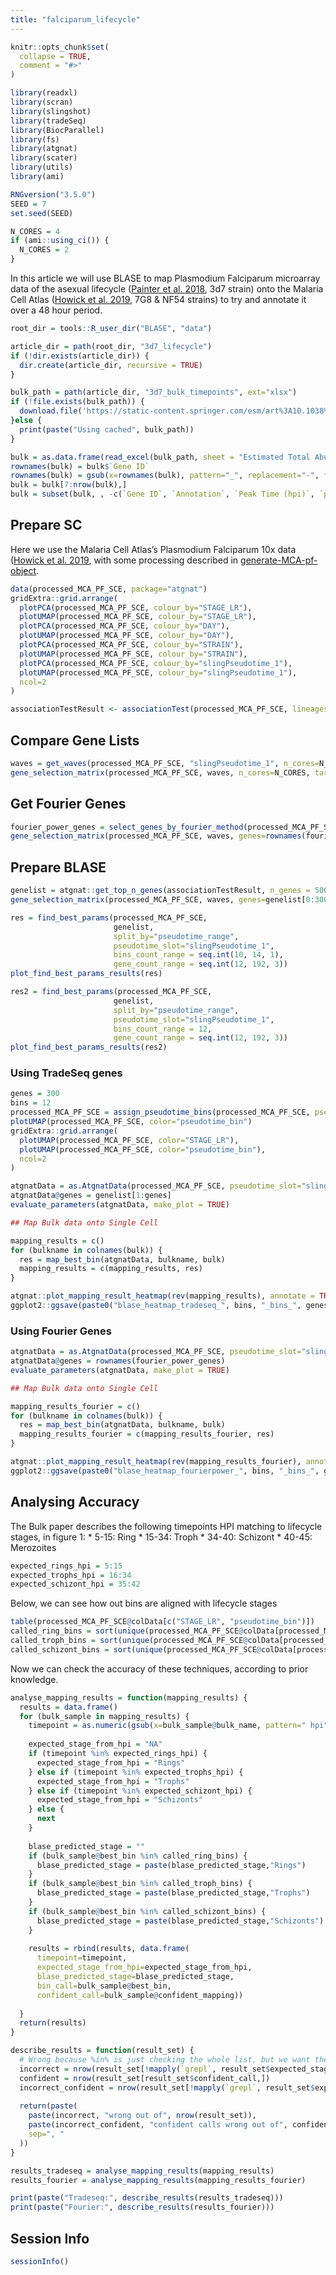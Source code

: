 ```yaml
---
title: "falciparum_lifecycle"
---
```


```r
knitr::opts_chunk$set(
  collapse = TRUE,
  comment = "#>"
)
```

```r
library(readxl)
library(scran)
library(slingshot)
library(tradeSeq)
library(BiocParallel)
library(fs)
library(atgnat)
library(scater)
library(utils)
library(ami)
```

```r
RNGversion("3.5.0")
SEED = 7
set.seed(SEED)
```

```r
N_CORES = 4
if (ami::using_ci()) {
  N_CORES = 2
}
```
In this article we will use BLASE to map Plasmodium Falciparum microarray data of the asexual lifecycle ([Painter et al. 2018](https://doi.org/10.1038/s41467-018-04966-3), 3d7 strain) onto the Malaria Cell Atlas ([Howick et al. 2019](https://doi.org/10.1126/science.aaw2619), 7G8 & NF54 strains)  to try and annotate it over a 48 hour period. 

```r
root_dir = tools::R_user_dir("BLASE", "data")

article_dir = path(root_dir, "3d7_lifecycle")
if (!dir.exists(article_dir)) {
  dir.create(article_dir, recursive = TRUE)
}

bulk_path = path(article_dir, "3d7_bulk_timepoints", ext="xlsx")
if (!file.exists(bulk_path)) {
  download.file('https://static-content.springer.com/esm/art%3A10.1038%2Fs41467-018-04966-3/MediaObjects/41467_2018_4966_MOESM4_ESM.xlsx', bulk_path)
}else {
  print(paste("Using cached", bulk_path))
}

bulk = as.data.frame(read_excel(bulk_path, sheet = "Estimated Total Abundance"))
rownames(bulk) = bulk$`Gene ID`
rownames(bulk) = gsub(x=rownames(bulk), pattern="_", replacement="-", fixed=TRUE)
bulk = bulk[7:nrow(bulk),]
bulk = subset(bulk, , -c(`Gene ID`, `Annotation`, `Peak Time (hpi)`, `p-value`))

```
## Prepare SC
Here we use the Malaria Cell Atlas's Plasmodium Falciparum 10x data ([Howick et al. 2019](https://doi.org/10.1126/science.aaw2619), with some processing described in [generate-MCA-pf-object](generate-MCA-pf-object). 

```r
data(processed_MCA_PF_SCE, package="atgnat")
gridExtra::grid.arrange(
  plotPCA(processed_MCA_PF_SCE, colour_by="STAGE_LR"),
  plotUMAP(processed_MCA_PF_SCE, colour_by="STAGE_LR"),
  plotPCA(processed_MCA_PF_SCE, colour_by="DAY"),
  plotUMAP(processed_MCA_PF_SCE, colour_by="DAY"),
  plotPCA(processed_MCA_PF_SCE, colour_by="STRAIN"),
  plotUMAP(processed_MCA_PF_SCE, colour_by="STRAIN"),
  plotPCA(processed_MCA_PF_SCE, colour_by="slingPseudotime_1"),
  plotUMAP(processed_MCA_PF_SCE, colour_by="slingPseudotime_1"),
  ncol=2
)
```

```r
associationTestResult <- associationTest(processed_MCA_PF_SCE, lineages=T, global=F, contrastType="consecutive")
```

## Compare Gene Lists
```r
waves = get_waves(processed_MCA_PF_SCE, "slingPseudotime_1", n_cores=N_CORES)
gene_selection_matrix(processed_MCA_PF_SCE, waves, n_cores=N_CORES, target_matrix_size=nrow(waves))
```

## Get Fourier Genes
```r
fourier_power_genes = select_genes_by_fourier_method(processed_MCA_PF_SCE, waves, n_groups=100, top_n_per_group=2)
gene_selection_matrix(processed_MCA_PF_SCE, waves, genes=rownames(fourier_power_genes), target_matrix_size=nrow(fourier_power_genes))
```

## Prepare BLASE
```r
genelist = atgnat::get_top_n_genes(associationTestResult, n_genes = 500, lineage = 1)
gene_selection_matrix(processed_MCA_PF_SCE, waves, genes=genelist[0:300], target_matrix_size=300)
```

```r
res = find_best_params(processed_MCA_PF_SCE,
                       genelist,
                       split_by="pseudotime_range",
                       pseudotime_slot="slingPseudotime_1",
                       bins_count_range = seq.int(10, 14, 1),
                       gene_count_range = seq.int(12, 192, 3))
plot_find_best_params_results(res)
```
```r
res2 = find_best_params(processed_MCA_PF_SCE,
                       genelist,
                       split_by="pseudotime_range",
                       pseudotime_slot="slingPseudotime_1",
                       bins_count_range = 12,
                       gene_count_range = seq.int(12, 192, 3))
plot_find_best_params_results(res2)
```

### Using TradeSeq genes
```r
genes = 300
bins = 12
processed_MCA_PF_SCE = assign_pseudotime_bins(processed_MCA_PF_SCE, pseudotime_slot="slingPseudotime_1", n_bins=bins, split_by="pseudotime_range")
plotUMAP(processed_MCA_PF_SCE, color="pseudotime_bin")
gridExtra::grid.arrange(
  plotUMAP(processed_MCA_PF_SCE, color="STAGE_LR"),
  plotUMAP(processed_MCA_PF_SCE, color="pseudotime_bin"),
  ncol=2
)
```


```r
atgnatData = as.AtgnatData(processed_MCA_PF_SCE, pseudotime_slot="slingPseudotime_1", n_bins=bins, split_by="pseudotime_range")
atgnatData@genes = genelist[1:genes]
evaluate_parameters(atgnatData, make_plot = TRUE)
```

```r
## Map Bulk data onto Single Cell

mapping_results = c()
for (bulkname in colnames(bulk)) {
  res = map_best_bin(atgnatData, bulkname, bulk)
  mapping_results = c(mapping_results, res)
}

atgnat::plot_mapping_result_heatmap(rev(mapping_results), annotate = TRUE)
ggplot2::ggsave(paste0("blase_heatmap_tradeseq_", bins, "_bins_", genes, "_genes.png"), path="/Users/andrewmccluskey/code/PhD")
```

### Using Fourier Genes
```r
atgnatData = as.AtgnatData(processed_MCA_PF_SCE, pseudotime_slot="slingPseudotime_1", n_bins=bins, split_by="pseudotime_range")
atgnatData@genes = rownames(fourier_power_genes)
evaluate_parameters(atgnatData, make_plot = TRUE)
```

```r
## Map Bulk data onto Single Cell

mapping_results_fourier = c()
for (bulkname in colnames(bulk)) {
  res = map_best_bin(atgnatData, bulkname, bulk)
  mapping_results_fourier = c(mapping_results_fourier, res)
}

atgnat::plot_mapping_result_heatmap(rev(mapping_results_fourier), annotate = TRUE)
ggplot2::ggsave(paste0("blase_heatmap_fourierpower_", bins, "_bins_", genes, "_genes.png"), path="/Users/andrewmccluskey/code/PhD")
```
## Analysing Accuracy

The Bulk paper describes the following timepoints HPI matching to lifecycle stages, in figure 1:
* 5-15: Ring
* 15-34: Troph
* 34-40: Schizont
* 40-45: Merozoites
```r
expected_rings_hpi = 5:15
expected_trophs_hpi = 16:34
expected_schizont_hpi = 35:42
```


Below, we can see how out bins are aligned with lifecycle stages
```r
table(processed_MCA_PF_SCE@colData[c("STAGE_LR", "pseudotime_bin")])
called_ring_bins = sort(unique(processed_MCA_PF_SCE@colData[processed_MCA_PF_SCE@colData[["STAGE_LR"]] == "ring",][["pseudotime_bin"]]))
called_troph_bins = sort(unique(processed_MCA_PF_SCE@colData[processed_MCA_PF_SCE@colData[["STAGE_LR"]] == "trophozoite",][["pseudotime_bin"]]))
called_schizont_bins = sort(unique(processed_MCA_PF_SCE@colData[processed_MCA_PF_SCE@colData[["STAGE_LR"]] == "schizont",][["pseudotime_bin"]]))
```
Now we can check the accuracy of these techniques, according to prior knowledge.

```r
analyse_mapping_results = function(mapping_results) {
  results = data.frame()
  for (bulk_sample in mapping_results) {
    timepoint = as.numeric(gsub(x=bulk_sample@bulk_name, pattern=" hpi", replacement=""))
    
    expected_stage_from_hpi = "NA"
    if (timepoint %in% expected_rings_hpi) {
      expected_stage_from_hpi = "Rings"
    } else if (timepoint %in% expected_trophs_hpi) {
      expected_stage_from_hpi = "Trophs"
    } else if (timepoint %in% expected_schizont_hpi) {
      expected_stage_from_hpi = "Schizonts"
    } else {
      next
    }
    
    blase_predicted_stage = ""
    if (bulk_sample@best_bin %in% called_ring_bins) {
      blase_predicted_stage = paste(blase_predicted_stage,"Rings")
    }
    if (bulk_sample@best_bin %in% called_troph_bins) {
      blase_predicted_stage = paste(blase_predicted_stage,"Trophs")
    }
    if (bulk_sample@best_bin %in% called_schizont_bins) {
      blase_predicted_stage = paste(blase_predicted_stage,"Schizonts")
    }
    
    results = rbind(results, data.frame(
      timepoint=timepoint, 
      expected_stage_from_hpi=expected_stage_from_hpi, 
      blase_predicted_stage=blase_predicted_stage,
      bin_call=bulk_sample@best_bin,
      confident_call=bulk_sample@confident_mapping))
  
  }
  return(results)
}

describe_results = function(result_set) {
  # Wrong because %in% is just checking the whole list, but we want the sublist
  incorrect = nrow(result_set[!mapply(`grepl`, result_set$expected_stage_from_hpi, result_set$blase_predicted_stage),])
  confident = nrow(result_set[result_set$confident_call,])
  incorrect_confident = nrow(result_set[!mapply(`grepl`, result_set$expected_stage_from_hpi, result_set$blase_predicted_stage) & result_set$confident_call,])
  
  return(paste(
    paste(incorrect, "wrong out of", nrow(result_set)),
    paste(incorrect_confident, "confident calls wrong out of", confident),
    sep=", "
  ))
}

```

```r
results_tradeseq = analyse_mapping_results(mapping_results)
results_fourier = analyse_mapping_results(mapping_results_fourier)

print(paste("Tradeseq:", describe_results(results_tradeseq)))
print(paste("Fourier:", describe_results(results_fourier)))
```

## Session Info
```r
sessionInfo()
```
